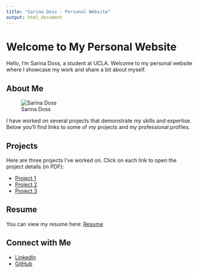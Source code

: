 ```yaml
---
title: "Sarina Doss - Personal Website"
output: html_document
---
```


# Welcome to My Personal Website

Hello, I'm Sarina Doss, a student at UCLA. Welcome to my personal website where I showcase my work and share a bit about myself.

## About Me

![Sarina Doss](/Users/sarinadoss/Documents/Stats 140/Website/IMG_1937.JPG)

I have worked on several projects that demonstrate my skills and expertise. Below you'll find links to some of my projects and my professional profiles.

## Projects

Here are three projects I've worked on. Click on each link to open the project details (in PDF):

- [Project 1](/Users/sarinadoss/Documents/Stats 140/WebsiteSong Popularity.pdf)
- [Project 2](/Users/sarinadoss/Documents/Stats 140/Website/Predicting Obestity Status.pdf)
- [Project 3](/Users/sarinadoss/Documents/Stats 140/Website/Credit Card Approval Project.pdf)

## Resume

You can view my resume here: [Resume](/Users/sarinadoss/Documents/Stats 140/Website/Sarina Resume Winter 2025.pdf)

## Connect with Me

- [LinkedIn](https:/linkedin.com/in/sarina-doss-3847241b7)
- [GitHub](https://github.com/sarinadoss)
